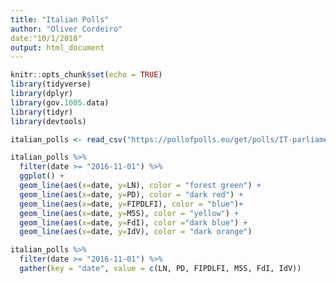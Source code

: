 ```yaml
---
title: "Italian Polls"
author: "Oliver Cordeiro"
date:"10/1/2018"
output: html_document
---
```


```r
knitr::opts_chunk$set(echo = TRUE)
library(tidyverse)
library(dplyr)
library(gov.1005.data)
library(tidyr)
library(devtools)
```

```r
italian_polls <- read_csv("https://pollofpolls.eu/get/polls/IT-parliament/format/csv")

italian_polls %>% 
  filter(date >= "2016-11-01") %>% 
  ggplot() +
  geom_line(aes(x=date, y=LN), color = "forest green") +
  geom_line(aes(x=date, y=PD), color = "dark red") +
  geom_line(aes(x=date, y=FIPDLFI), color = "blue")+
  geom_line(aes(x=date, y=M5S), color = "yellow") +
  geom_line(aes(x=date, y=FdI), color ="dark blue") +
  geom_line(aes(x=date, y=IdV), color = "dark orange") 


```


```r
italian_polls %>% 
  filter(date >= "2016-11-01") %>% 
  gather(key = "date", value = c(LN, PD, FIPDLFI, M5S, FdI, IdV))
```


